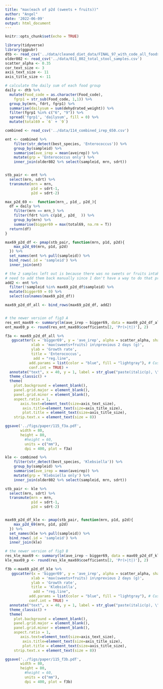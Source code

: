 ```yaml
---
title: "max(each of p2d (sweets + fruits))"
author: "Angel"
date: '2022-06-09'
output: html_document
---
```


```r
knitr::opts_chunk$set(echo = TRUE)
```

```r
library(tidyverse)
library(ggpubr)
dtb <- read_csv('../data/cleaned_diet_data/FINAL_97_with_code_all_foods_drt_with_EN_finalized.csv')
older802 <- read_csv('../data/011_802_total_stool_samples.csv')
scatter_alpha <- 0.35
cor_text_size <- 3
axis_text_size <- 11
axis_title_size <- 11
```

```r
# calculate the daily sum of each food group
daily <- dtb %>% 
  mutate(Food_code = as.character(Food_code),
    fgrp1 = str_sub(Food_code, 1,1)) %>% 
  group_by(mrn, fdrt, fgrp1) %>% 
  summarise(dailysum = sum(dehydrated_weight)) %>% 
  filter(fgrp1 %in% c("6", "9")) %>% 
  spread('fgrp1', 'dailysum', fill = 0) %>% 
  mutate(total69 = `6` + `9`)

combined <- read_csv('../data/114_combined_irep_650.csv')

ent <- combined %>% 
    filter(str_detect(best_species, 'Enterococcus')) %>% 
    group_by(sampleid) %>% 
    summarise(ave_irep = mean(aveirep)) %>% 
    mutate(grp = 'Enterococcus only') %>% 
    inner_join(older802 %>% select(sampleid, mrn, sdrt))


stb_pair <- ent %>%  
  select(mrn, sdrt) %>% 
  transmute(mrn = mrn,
            p1d = sdrt-1,
            p2d = sdrt-2) 

max_p2d_69 <-  function(mrn_, p1d_, p2d_){
  df = daily %>% 
    filter(mrn == mrn_) %>% 
    filter(fdrt %in% c(p1d_, p2d_  )) %>% 
    group_by(mrn) %>% 
    summarise(bigger69 = max(total69, na.rm = T))
  return(df)
}

max69_p2d_df <- pmap(stb_pair, function(mrn, p1d, p2d){
    max_p2d_69(mrn, p1d, p2d)
  }) %>% 
  set_names(ent %>% pull(sampleid)) %>% 
  bind_rows(.id = 'sampleid') %>% 
  inner_join(ent)

# the 2 samples left out is because there was no sweets or fruits intake in the previous 2 days
# need to add them back manually since I don't have a way to do that programmatically
add2 <- ent %>% 
  filter(!sampleid %in% max69_p2d_df$sampleid) %>% 
  mutate(bigger69 = 0) %>% 
  select(colnames(max69_p2d_df))

max69_p2d_df_all <- bind_rows(max69_p2d_df, add2)


# the newer version of fig3 A
res_ent_max69 <- summary(lm(ave_irep ~ bigger69, data = max69_p2d_df_all ))
ent_max69_p <- round(res_ent_max69$coefficients[2, 'Pr(>|t|)'], 2)

f3a <- max69_p2d_df_all %>% 
   ggscatter(x = 'bigger69', y = 'ave_irep', alpha = scatter_alpha, shape = 16,
            xlab = 'max(sweets+fruits) in\nprevious 2 days (g)',
            ylab = 'Growth rate',
            title = 'Enterococcus',
             add = "reg.line",
           add.params = list(color = "blue", fill = "lightgray"), # Customize line
           conf.int = TRUE) +
  annotate("text", x = 40, y = 1, label = str_glue("paste(italic(p), \" = {ent_max69_p}\")"), parse = TRUE) +
  theme_classic() +
  theme( 
    plot.background = element_blank(),
    panel.grid.major = element_blank(),
    panel.grid.minor = element_blank(),
    aspect.ratio = 1,
       axis.text=element_text(size=axis_text_size),
        axis.title=element_text(size=axis_title_size),
        plot.title = element_text(size=axis_title_size),
    strip.text.x = element_text(size = 8))

ggsave('../figs/paper/115_f3a.pdf',
       width = 80,
       height = 80,
         #height = 60,
         units = c("mm"),
         dpi = 400, plot = f3a)
```

```r
kle <- combined %>% 
    filter(str_detect(best_species, 'Klebsiella')) %>% 
    group_by(sampleid) %>% 
    summarise(ave_irep = mean(aveirep)) %>% 
    mutate(grp = 'Klebsiella only') %>% 
    inner_join(older802 %>% select(sampleid, mrn, sdrt))

stb_pair <- kle %>%  
  select(mrn, sdrt) %>% 
  transmute(mrn = mrn,
            p1d = sdrt-1,
            p2d = sdrt-2) 


max69_p2d_df_kle <- pmap(stb_pair, function(mrn, p1d, p2d){
    max_p2d_69(mrn, p1d, p2d)
  }) %>% 
  set_names(kle %>% pull(sampleid)) %>% 
  bind_rows(.id = 'sampleid') %>% 
  inner_join(kle)

# the newer version of fig3 B 
res_kle_max69 <- summary(lm(ave_irep ~ bigger69, data = max69_p2d_df_kle ))
kle_max69_p <- round(res_kle_max69$coefficients[2, 'Pr(>|t|)'], 2)

f3b <-max69_p2d_df_kle %>% 
   ggscatter(x = 'bigger69', y = 'ave_irep', alpha = scatter_alpha, shape = 16,
            xlab = 'max(sweets+fruits) in\nprevious 2 days (g)',
            ylab = 'Growth rate',
            title = 'Klebsiella',
             add = "reg.line", 
           add.params = list(color = "blue", fill = "lightgray"), # Customize line
           conf.int = TRUE) +
  annotate("text", x = 40, y = 1, label = str_glue("paste(italic(p), \" = {kle_max69_p}\")"), parse = TRUE) +
  theme_classic() +
  theme( 
    plot.background = element_blank(),
    panel.grid.major = element_blank(),
    panel.grid.minor = element_blank(),
    aspect.ratio = 1,
       axis.text=element_text(size=axis_text_size),
        axis.title=element_text(size=axis_title_size),
        plot.title = element_text(size=axis_title_size),
    strip.text.x = element_text(size = 8))

ggsave('../figs/paper/115_f3b.pdf',
       width = 80,
       height = 80,
         #height = 60,
         units = c("mm"),
         dpi = 400, plot = f3b)
```


